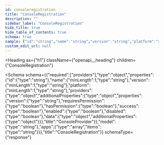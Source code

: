 ```yaml
---
id: consoleregistration
title: "ConsoleRegistration"
description: ""
sidebar_label: "ConsoleRegistration"
hide_title: true
hide_table_of_contents: true
schema: true
sample: {"id":"string","name":"string","version":"string","platform":"string","providers":{},"model":"string","apps":["string"]}
custom_edit_url: null
---
```



<Heading
  as={"h1"}
  className={"openapi__heading"}
  children={"ConsoleRegistration"}
>
</Heading>





<Schema
  schema={{"required":["providers"],"type":"object","properties":{"id":{"type":"string"},"name":{"minLength":1,"type":"string"},"version":{"minLength":1,"type":"string"},"platform":{"minLength":1,"type":"string"},"providers":{"type":"object","additionalProperties":{"type":"object","properties":{"version":{"type":"string"},"requiresPermission":{"type":"boolean"},"hasPermission":{"type":"boolean"},"success":{"type":"boolean"},"enabled":{"type":"boolean"},"disabled":{"type":"boolean"},"data":{"type":"object","additionalProperties":{"type":"object"}}},"title":"ConsoleProvider"}},"model":{"type":"string"},"apps":{"type":"array","items":{"type":"string"}}},"title":"ConsoleRegistration"}}
  schemaType={"response"}
>
  
</Schema>
            